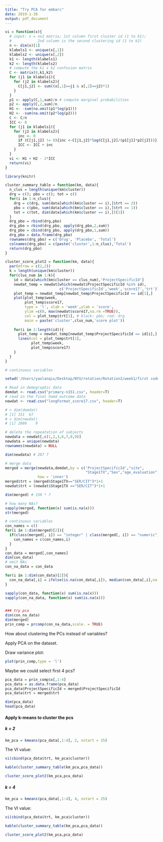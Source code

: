 ```yaml
---
title: "Try PCA for embarc"
date: 2019-1-30
output: pdf_document
---
```


```R
vi = function(x){
  # input: x = nx2 matrix; 1st column first cluster id (1 to k1);
  #            2nd column is the second clustering id (1 to k2)
  n <- dim(x)[1]
  klabels1 <- unique(x[,1])
  klabels2 <- unique(x[,2])
  k1 <- length(klabels1)
  k2 <- length(klabels2)
  # compute the k1 x k2 confusion matrix
  C <- matrix(0,k1,k2)
  for (j1 in klabels1){
    for (j2 in klabels2){
      C[j1,j2] <- sum((x[,1]==j1 & x[,2]==j2)*1)
    }
  }
  p1 <- apply(C,1,sum)/n # compute marginal probabilities
  p2 <- apply(C,2,sum)/n
  H1 <- -sum(na.omit(p1*log(p1)))
  H2 <- -sum(na.omit(p2*log(p2)))
  C <- C/n  
  ICC <- 0
  for (j1 in klabels1){
    for (j2 in klabels2){
      inc <- 0
      if (C[j1,j2] != 0){inc <-C[j1,j2]*log(C[j1,j2]/(p1[j1]*p2[j2]))}
      ICC <- ICC + inc
    }
  }
  vi <- H1 + H2 - 2*ICC
  return(vi)
}

library(knitr)

cluster_summary_table = function(km, data){
  n_clus = length(unique(km$cluster))
  drg = c(); pbo = c(); tot = c()
  for(i in 1:n_clus){
    drg = c(drg, sum(data[which(km$cluster == i),]$trt == 2))
    pbo = c(pbo, sum(data[which(km$cluster == i),]$trt == 1))
    tot = c(tot, dim(data[which(km$cluster == i),])[1])
  }
  drg_pbo = rbind(drg,pbo)
  drg_pbo = rbind(drg_pbo, apply(drg_pbo,2,sum))
  drg_pbo = cbind(drg_pbo, apply(drg_pbo,1,sum))
  drg_pbo = data.frame(drg_pbo)
  rownames(drg_pbo) = c('Drug', 'Placebo', 'Total')
  colnames(drg_pbo) = c(paste('cluster',1:n_clus),'Total')
  return(drg_pbo)
}

cluster_score_plot2 = function(km, data){
  par(mfrow = c(2,2))
  k = length(unique(km$cluster))
  for(clus_num in 1:k){
    id = data[which(km$cluster == clus_num),'ProjectSpecificId']
    newdat_temp = newdat[which(newdat$ProjectSpecificId %in% id),
                         c('ProjectSpecificId','week','score17','trt')]
    plot_temp = newdat_temp[newdat_temp$ProjectSpecificId == id[1],]
    plot(plot_temp$week,
         plot_temp$score17,
         type = 'l', xlab = 'week',ylab = 'score',
         ylim =c(0, max(newdat$score17,na.rm =TRUE)),
         col = plot_temp$trt[1], # black: pbo; red: drg 
         main = paste('cluster',clus_num,'score plot'))
    
    for(i in 2:length(id)){
      plot_temp = newdat_temp[newdat_temp$ProjectSpecificId == id[i],]
      lines(col = plot_temp$trt[1],
            plot_temp$week,
            plot_temp$score17)
    }
  }
}


```


```R

# continuous variables

setwd('/Users/yaolanqiu/Desktop/NYU/rotation/Rotation2/week1/first code')

# Read in demographic data
demdat <- read.csv("primary-n151.csv", header=T)
# read in the final hamd outcome data
newdat <- read.csv("longFormat_score17.csv", header=T)

# > dim(demdat)
# [1] 151  67
# > dim(newdat)
# [1] 2009    9

# delete the repeatation of subjects
newdata = newdat[,c(1,2,3,6,7,8,9)]
newdata = unique(newdata)
rownames(newdata) = NULL

dim(newdata) # 287 7 

# merge data
merged = merge(newdata,demdat,by = c('ProjectSpecificId',"site",
                                     "Stage1TX","Sex","age_evaluation"), 
               how = 'inner')
merged$trt = (merged$Stage1TX=="SER/CIT")*1+1
newdat$trt = (newdat$Stage1TX =="SER/CIT")*1+1

dim(merged) # 150 * 7

# how many NAs?
sapply(merged, function(x) sum(is.na(x)))
str(merged)

# continuous variables
con_names = c()
for(i in 1:dim(merged)[2]){
  if(class(merged[, i]) == "integer" | class(merged[, i]) == "numeric"){
    con_names = c(con_names,i)
  }
}
con_data = merged[,con_names]
dim(con_data)
# omit NAs
con_na_data = con_data

for(i in 1:dim(con_data)[2]){
  con_na_data[,i] = ifelse(is.na(con_data[,i]), median(con_data[,i],na.rm = TRUE), con_data[,i])
}

sapply(con_data, function(x) sum(is.na(x)))
sapply(con_na_data, function(x) sum(is.na(x)))


### try pca
dim(con_na_data)
dim(merged)
prin_comp = prcomp(con_na_data,scale. = TRUE)

```

How about clustering the PCs instead of variables?

Apply PCA on the dataset.

Draw variance plot:

```R
plot(prin_comp,type = 'l')
```

Maybe we could select first 4 pcs?

```R
pca_data = prin_comp$x[,1:4]
pca_data = as.data.frame(pca_data)
pca_data$ProjectSpecificId = merged$ProjectSpecificId
pca_data$trt = merged$trt
```

```R
dim(pca_data)
head(pca_data)
```

#### Apply k-means to cluster the pcs

##### k = 2 

```R
km_pca = kmeans(pca_data[,1:4], 2, nstart = 25)
```

The VI value:
```R
vi(cbind(pca_data$trt, km_pca$cluster))
```

```R
kable(cluster_summary_table(km_pca,pca_data))
```

```R
cluster_score_plot2(km_pca,pca_data)
```



##### k = 4

```R
km_pca = kmeans(pca_data[,1:4], 4, nstart = 25)
```

The VI value:
```R
vi(cbind(pca_data$trt, km_pca$cluster))
```

```R
kable(cluster_summary_table(km_pca,pca_data))
```

```R
cluster_score_plot2(km_pca,pca_data)
```


